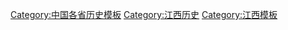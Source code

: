 [[Category:中国各省历史模板|Category:中国各省历史模板]]
[[Category:江西历史|Category:江西历史]]
[[Category:江西模板|Category:江西模板]]